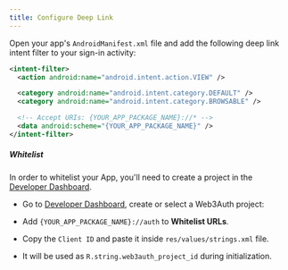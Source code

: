 ```yaml
---
title: Configure Deep Link
---
```


Open your app's `AndroidManifest.xml` file and add the following deep link intent filter to your sign-in activity:

```xml
<intent-filter>
  <action android:name="android.intent.action.VIEW" />

  <category android:name="android.intent.category.DEFAULT" />
  <category android:name="android.intent.category.BROWSABLE" />

  <!-- Accept URIs: {YOUR_APP_PACKAGE_NAME}://* -->
  <data android:scheme="{YOUR_APP_PACKAGE_NAME}" />
</intent-filter>
```

##### Whitelist

In order to whitelist your App, you'll need to create a project in the [Developer Dashboard](https://dashboard.web3auth.io).

- Go to [Developer Dashboard](https://dashboard.web3auth.io/), create or select a Web3Auth project:

- Add `{YOUR_APP_PACKAGE_NAME}://auth` to **Whitelist URLs**.

- Copy the `Client ID` and paste it inside `res/values/strings.xml` file.

- It will be used as `R.string.web3auth_project_id` during initialization.
